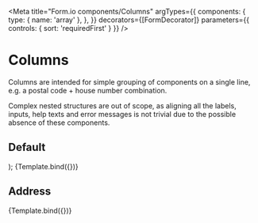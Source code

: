 
<Meta
  title="Form.io components/Columns"
  argTypes={{
    components: {
      type: { name: 'array' },
    },
  }}
  decorators={[FormDecorator]}
  parameters={{
    controls: { sort: 'requiredFirst' }
  }}
/>

# Columns

Columns are intended for simple grouping of components on a single line, e.g. a
postal code + house number combination.

Complex nested structures are out of scope, as aligning all the labels, inputs, help texts
and error messages is not trivial due to the possible absence of these components.

## Default

  <FormioComponent components={components}/>
);

<Canvas>
  <Story name="Default" args={{ 
      components: [
        {
          key: 'cols1', 
          type: 'columns',
          label: 'Columns 1',
          columns: [
            {
              size: 4,
              components: [
                {
                  key: 'howManyDroidsDidYouDestroy',
                  type: 'textfield',
                  label: '# droids destroyed?',
                }
              ],
            },
            {
              size: 4,
              components: [
                {
                  key: 'whatAboutDroidekas',
                  type: 'textfield',
                  label: 'What about Droideka\'s?',
                },
              ],
            },
            {
              size: 4,
              components: [
                {
                  key: 'doYouTrustYourClones',
                  type: 'textfield',
                  label: 'Do you trust your clones?',
                },
              ],
            },
          ],
        },
        {
          key: 'isTheForceTrulyWithYou',
          type: 'textfield',
          label: 'Is the force truly with you?',
          description: 'Harum provident earum quod perferendis dolor tempora. Est ipsum molestiae dolor repellendus id omnis vel.',
        }
      ]
    }}>
    {Template.bind({})}
  </Story>
</Canvas>

<Props story="Default" />

## Address

<Canvas>
  <Story name="Address" args={{ 
      components: [
        {
          key: 'address',
          type: 'columns',
          label: 'Address columns',
          columns: [
            {
              size: 3,
              components: [
                {
                  key: 'postalCode',
                  type: 'postcode',
                  label: 'Postal code',
                }
              ],
            },
            {
              size: 3,
              components: [
                {
                  key: 'number',
                  type: 'textfield',
                  label: 'House number',
                },
              ],
            },
          ]
        }
      ]
    }}>
    {Template.bind({})}
  </Story>
</Canvas>

<Props story="Address" />